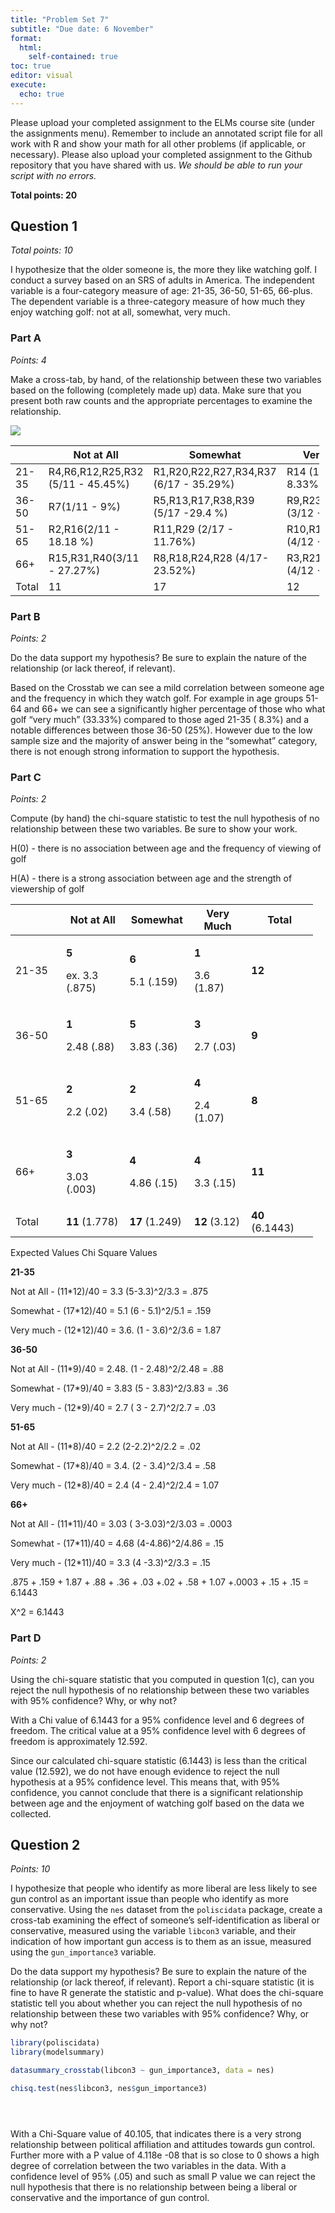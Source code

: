 ```yaml
---
title: "Problem Set 7"
subtitle: "Due date: 6 November"
format: 
  html:
    self-contained: true
toc: true
editor: visual
execute: 
  echo: true
---
```


Please upload your completed assignment to the ELMs course site (under the assignments menu). Remember to include an annotated script file for all work with R and show your math for all other problems (if applicable, or necessary). Please also upload your completed assignment to the Github repository that you have shared with us. *We should be able to run your script with no errors.*

**Total points: 20**

## Question 1

*Total points: 10*

I hypothesize that the older someone is, the more they like watching golf. I conduct a survey based on an SRS of adults in America. The independent variable is a four-category measure of age: 21-35, 36-50, 51-65, 66-plus. The dependent variable is a three-category measure of how much they enjoy watching golf: not at all, somewhat, very much.

### Part A

*Points: 4*

Make a cross-tab, by hand, of the relationship between these two variables based on the following (completely made up) data. Make sure that you present both raw counts and the appropriate percentages to examine the relationship.

![](img/PS7.png)

+------------+------------------------------------+----------------------------------------+---------------------------------+------------+
|            | Not at All                         | Somewhat                               | Very Much                       | Total      |
+============+====================================+========================================+=================================+============+
| 21-35      | R4,R6,R12,R25,R32 (5/11  - 45.45%) | R1,R20,R22,R27,R34,R37 (6/17 - 35.29%) | R14 (1/12 - 8.33%)              | 12 (30%)   |
+------------+------------------------------------+----------------------------------------+---------------------------------+------------+
| 36-50      | R7(1/11 - 9%)                      | R5,R13,R17,R38,R39 (5/17 -29.4 %)      | R9,R23,R26 (3/12 - 25%)         | 9 (22.5%)  |
+------------+------------------------------------+----------------------------------------+---------------------------------+------------+
| 51-65      | R2,R16(2/11 - 18.18 %)             | R11,R29 (2/17 - 11.76%)                | R10,R19,R30,R35 (4/12 - 33.33%) | 8 (20%)    |
+------------+------------------------------------+----------------------------------------+---------------------------------+------------+
| 66+        | R15,R31,R40(3/11 - 27.27%)         | R8,R18,R24,R28 (4/17- 23.52%)          | R3,R21,R33,R36 (4/12 - 33.33%)  | 11 (27.5%) |
+------------+------------------------------------+----------------------------------------+---------------------------------+------------+
| Total      | 11                                 | 17                                     | 12                              | 40         |
+------------+------------------------------------+----------------------------------------+---------------------------------+------------+

### Part B

*Points: 2*

Do the data support my hypothesis? Be sure to explain the nature of the relationship (or lack thereof, if relevant).

Based on the Crosstab we can see a mild correlation between someone age and the frequency in which they watch golf. For example in age groups 51-64 and 66+ we can see a significantly higher percentage of those who what golf "very much" (33.33%) compared to those aged 21-35 ( 8.3%) and a notable differences between those 36-50 (25%). However due to the low sample size and the majority of answer being in the "somewhat" category, there is not enough strong information to support the hypothesis.

### Part C

*Points: 2*

Compute (by hand) the chi-square statistic to test the null hypothesis of no relationship between these two variables. Be sure to show your work.

H(0) - there is no association between age and the frequency of viewing of golf

H(A) - there is a strong association between age and the strength of viewership of golf

+-------------+----------------+----------------+---------------+-----------------+
|             | Not at All     | **Somewhat**   | **Very Much** | **Total**       |
+=============+================+================+===============+=================+
| 21-35       | **5**          | **6**          | **1**         | **12**          |
|             |                |                |               |                 |
|             | ex. 3.3 (.875) | 5.1 (.159)     | 3.6 (1.87)    |                 |
+-------------+----------------+----------------+---------------+-----------------+
| 36-50       | **1**          | **5**          | **3**         | **9**           |
|             |                |                |               |                 |
|             | 2.48 (.88)     | 3.83 (.36)     | 2.7 (.03)     |                 |
+-------------+----------------+----------------+---------------+-----------------+
| 51-65       | **2**          | **2**          | **4**         | **8**           |
|             |                |                |               |                 |
|             | 2.2 (.02)      | 3.4 (.58)      | 2.4 (1.07)    |                 |
+-------------+----------------+----------------+---------------+-----------------+
| 66+         | **3**          | **4**          | **4**         | **11**          |
|             |                |                |               |                 |
|             | 3.03 (.003)    | 4.86 (.15)     | 3.3 (.15)     |                 |
+-------------+----------------+----------------+---------------+-----------------+
| Total       | **11** (1.778) | **17** (1.249) | **12** (3.12) | **40** (6.1443) |
+-------------+----------------+----------------+---------------+-----------------+

Expected Values Chi Square Values

**21-35**

Not at All - (11\*12)/40 = 3.3 (5-3.3)\^2/3.3 = .875

Somewhat - (17\*12)/40 = 5.1 (6 - 5.1)\^2/5.1 = .159

Very much - (12\*12)/40 = 3.6. (1 - 3.6)\^2/3.6 = 1.87

**36-50**

Not at All - (11\*9)/40 = 2.48. (1 - 2.48)\^2/2.48 = .88

Somewhat - (17\*9)/40 = 3.83 (5 - 3.83)\^2/3.83 = .36

Very much - (12\*9)/40 = 2.7 ( 3 - 2.7)\^2/2.7 = .03

**51-65**

Not at All - (11\*8)/40 = 2.2 (2-2.2)\^2/2.2 = .02

Somewhat - (17\*8)/40 = 3.4. (2 - 3.4)\^2/3.4 = .58

Very much - (12\*8)/40 = 2.4 (4 - 2.4)\^2/2.4 = 1.07

**66+**

Not at All - (11\*11)/40 = 3.03 ( 3-3.03)\^2/3.03 = .0003

Somewhat - (17\*11)/40 = 4.68 (4-4.86)\^2/4.86 = .15

Very much - (12\*11)/40 = 3.3 (4 -3.3)\^2/3.3 = .15

.875 + .159 + 1.87 + .88 + .36 + .03 +.02 + .58 + 1.07 +.0003 + .15 + .15 = 6.1443

X\^2 = 6.1443

### Part D

*Points: 2*

Using the chi-square statistic that you computed in question 1(c), can you reject the null hypothesis of no relationship between these two variables with 95% confidence? Why, or why not?

With a Chi value of 6.1443 for a 95% confidence level and 6 degrees of freedom. The critical value at a 95% confidence level with 6 degrees of freedom is approximately 12.592.

Since our calculated chi-square statistic (6.1443) is less than the critical value (12.592), we do not have enough evidence to reject the null hypothesis at a 95% confidence level. This means that, with 95% confidence, you cannot conclude that there is a significant relationship between age and the enjoyment of watching golf based on the data we collected.

## Question 2

*Points: 10*

I hypothesize that people who identify as more liberal are less likely to see gun control as an important issue than people who identify as more conservative. Using the `nes` dataset from the `poliscidata` package, create a cross-tab examining the effect of someone's self-identification as liberal or conservative, measured using the variable `libcon3` variable, and their indication of how important gun access is to them as an issue, measured using the `gun_importance3` variable.

Do the data support my hypothesis? Be sure to explain the nature of the relationship (or lack thereof, if relevant). Report a chi-square statistic (it is fine to have R generate the statistic and p-value). What does the chi-square statistic tell you about whether you can reject the null hypothesis of no relationship between these two variables with 95% confidence? Why, or why not?

```r

library(poliscidata)
library(modelsummary)

datasummary_crosstab(libcon3 ~ gun_importance3, data = nes)

chisq.test(nes$libcon3, nes$gun_importance3)





```

With a Chi-Square value of 40.105, that indicates there is a very strong relationship between political affiliation and attitudes towards gun control. Further more with a P value of 4.118e -08 that is so close to 0 shows a high degree of correlation between the two variables in the data. With a confidence level of 95% (.05) and such as small P value we can reject the null hypothesis that there is no relationship between being a liberal or conservative and the importance of gun control.
